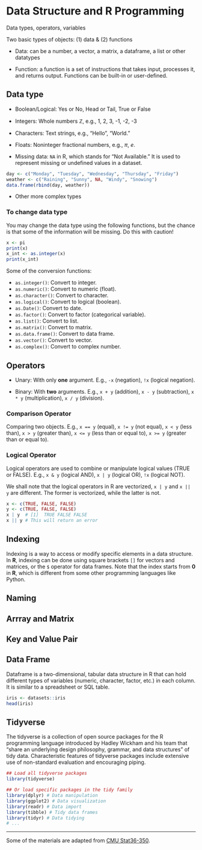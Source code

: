# Data Structure and R Programming

Data types, operators, variables

Two basic types of objects: (1) data & (2) functions

* Data: can be a number, a vector, a matrix, a dataframe, a list or other datatypes

* Function: a function is a set of instructions that takes input, processes it, and returns output. Functions can be built-in or user-defined.

## Data type

* Boolean/Logical: Yes or No, Head or Tail, True or False

* Integers: Whole numbers $\mathbb{Z}$, e.g., 1, 2, 3, -1, -2, -3

* Characters: Text strings, e.g., "Hello", "World."

* Floats: Noninteger fractional numbers, e.g., $\pi$, $e$.

* Missing data: `NA` in R, which stands for "Not Available." It is used to represent missing or undefined values in a dataset.

```r
day <- c("Monday", "Tuesday", "Wednesday", "Thursday", "Friday")
weather <- c("Raining", "Sunny", NA, "Windy", "Snowing")
data.frame(rbind(day, weather))
```

* Other more complex types


### To change data type

You may change the data type using the following functions, but the chance is that some of the information will be missing. Do this with caution!


```r
x <- pi
print(x)
x_int <- as.integer(x)
print(x_int)
```

Some of the conversion functions:

+ `as.integer()`: Convert to integer.
+ `as.numeric()`: Convert to numeric (float).
+ `as.character()`: Convert to character.
+ `as.logical()`: Convert to logical (boolean).
+ `as.Date()`: Convert to date.
+ `as.factor()`: Convert to factor (categorical variable).
+ `as.list()`: Convert to list.
+ `as.matrix()`: Convert to matrix.
+ `as.data.frame()`: Convert to data frame.
+ `as.vector()`: Convert to vector.
+ `as.complex()`: Convert to complex number.


## Operators 

+ Unary: With only **one** argument. E.g., `-x` (negation), `!x` (logical negation).

+ Binary: With **two** arguments. E.g., `x + y` (addition), `x - y` (subtraction), `x * y` (multiplication), `x / y` (division).

### Comparison Operator

Comparing two objects. E.g., `x == y` (equal), `x != y` (not equal), `x < y` (less than), `x > y` (greater than), `x <= y` (less than or equal to), `x >= y` (greater than or equal to).

### Logical Operator
Logical operators are used to combine or manipulate logical values (TRUE or FALSE). E.g., `x & y` (logical AND), `x | y` (logical OR), `!x` (logical NOT).

We shall note that the logical operators in R are vectorized, `x | y` and `x || y` are different. The former is vectorized, while the latter is not.

``` r 
x <- c(TRUE, FALSE, FALSE)
y <- c(TRUE, FALSE, FALSE)
x | y  # [1]  TRUE FALSE FALSE
x || y # This will return an error
```

## Indexing

Indexing is a way to access or modify specific elements in a data structure. In **R**, indexing can be done using square brackets `[]` for vectors and matrices, or the `$` operator for data frames. Note that the index starts from **0** in **R**, which is different from some other programming languages like Python.

## Naming


## Arrray and Matrix


## Key and Value Pair

## Data Frame
Dataframe is a two-dimensional, tabular data structure in R that can hold different types of variables (numeric, character, factor, etc.) in each column. It is similar to a spreadsheet or SQL table.

```r
iris <- datasets::iris
head(iris)
```

## Tidyverse 

The tidyverse is a collection of open source packages for the R programming language introduced by Hadley Wickham and his team that "share an underlying design philosophy, grammar, and data structures" of tidy data. Characteristic features of tidyverse packages include extensive use of non-standard evaluation and encouraging piping. 

``` r
## Load all tidyverse packages
library(tidyverse)

## Or load specific packages in the tidy family
library(dplyr) # Data manipulation
library(ggplot2) # Data visualization
library(readr) # Data import
library(tibble) # Tidy data frames
library(tidyr) # Data tidying
# ...
```

------------------------------------------------------------------------

Some of the materials are adapted from [CMU Stat36-350](https://www.stat.cmu.edu/~ryantibs/statcomp/).
